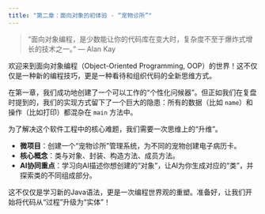 ```yaml
---
title: "第二章：面向对象的初体验 - “宠物诊所”"
---
```


> “面向对象编程，是少数能让你的代码库在变大时，复杂度不至于爆炸式增长的技术之一。” — Alan Kay

欢迎来到面向对象编程（Object-Oriented Programming, OOP）的世界！这不仅仅是一种新的编程技巧，更是一种看待和组织代码的全新思维方式。

在第一章，我们成功地创建了一个可以工作的“个性化问候器”。但正如我们在复盘时提到的，我们的实现方式留下了一个巨大的隐患：所有的数据（比如 `name`）和操作（比如打印）都混杂在 `main` 方法中。

为了解决这个软件工程中的核心难题，我们需要一次思维上的“升维”。

::: {.callout-note title="本章学习目标"}
*   **微项目**：创建一个“宠物诊所”管理系统，为不同的宠物创建电子病历卡。
*   **核心概念**：类与对象、封装、构造方法、成员方法。
*   **AI协同重点**：学习向AI描述你想创建的“对象”，让AI为你生成对应的“类”，并探索类的不同组成部分。
:::

这不仅仅是学习新的Java语法，更是一次编程世界观的重塑。准备好，让我们开始将代码从“过程”升级为“实体”！ 